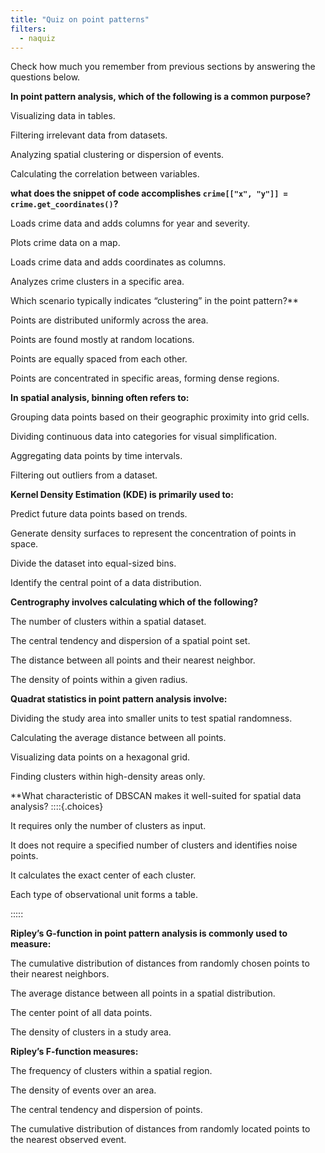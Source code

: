 ```yaml
---
title: "Quiz on point patterns"
filters:
  - naquiz
---
```


Check how much you remember from previous sections by answering the questions below.

:::::{.question}
**In point pattern analysis, which of the following is a common purpose?**

::::{.choices}

:::{.choice}
Visualizing data in tables.
:::

:::{.choice}
Filtering irrelevant data from datasets.
:::

:::{.choice .correct-choice}
Analyzing spatial clustering or dispersion of events.
:::

:::{.choice}
Calculating the correlation between variables.
:::

::::
:::::

:::::{.question}
**what does the snippet of code accomplishes `crime[["x", "y"]] = crime.get_coordinates()`?**

::::{.choices}

:::{.choice}
Loads crime data and adds columns for year and severity.
:::

:::{.choice}
Plots crime data on a map.
:::

:::{.choice .correct-choice}
Loads crime data and adds coordinates as columns.
:::

:::{.choice}
Analyzes crime clusters in a specific area.
:::

::::
:::::

:::::{.question}
Which scenario typically indicates “clustering” in the point pattern?**

::::{.choices}

:::{.choice}
Points are distributed uniformly across the area.
:::

:::{.choice}
Points are found mostly at random locations.
:::

:::{.choice}
Points are equally spaced from each other.
:::

:::{.choice .correct-choice}
Points are concentrated in specific areas, forming dense regions.
:::

::::
:::::

:::::{.question}
**In spatial analysis, binning often refers to:**

::::{.choices}

:::{.choice .correct-choice}
Grouping data points based on their geographic proximity into grid cells.
:::

:::{.choice}
Dividing continuous data into categories for visual simplification.
:::

:::{.choice}
Aggregating data points by time intervals.
:::

:::{.choice}
Filtering out outliers from a dataset.
:::

::::
:::::

:::::{.question}
**Kernel Density Estimation (KDE) is primarily used to:**

::::{.choices}

:::{.choice}
Predict future data points based on trends.
:::

:::{.choice .correct-choice}
Generate density surfaces to represent the concentration of points in space.
:::

:::{.choice}
Divide the dataset into equal-sized bins.
:::

:::{.choice}
Identify the central point of a data distribution.
:::

::::
:::::

:::::{.question}
**Centrography involves calculating which of the following?**

::::{.choices}

:::{.choice}
The number of clusters within a spatial dataset.
:::

:::{.choice .correct-choice}
The central tendency and dispersion of a spatial point set.
:::

:::{.choice}
The distance between all points and their nearest neighbor.
:::

:::{.choice}
The density of points within a given radius.
:::

::::
:::::

:::::{.question}
**Quadrat statistics in point pattern analysis involve:**

::::{.choices}

:::{.choice .correct-choice}
Dividing the study area into smaller units to test spatial randomness.
:::

:::{.choice}
Calculating the average distance between all points.
:::

:::{.choice}
Visualizing data points on a hexagonal grid.
:::

:::{.choice}
Finding clusters within high-density areas only.
:::

::::
:::::

:::::{.question}
**What characteristic of DBSCAN makes it well-suited for spatial data analysis?
::::{.choices}

:::{.choice}
It requires only the number of clusters as input.
:::

:::{.choice .correct-choice}
It does not require a specified number of clusters and identifies noise points.

:::

:::{.choice}
It calculates the exact center of each cluster.
:::

:::{.choice}
Each type of observational unit forms a table.
:::

::::
:::::

:::::{.question}
**Ripley’s G-function in point pattern analysis is commonly used to measure:**

::::{.choices}

:::{.choice .correct-choice}
The cumulative distribution of distances from randomly chosen points to their nearest neighbors.
:::

:::{.choice}
The average distance between all points in a spatial distribution.
:::

:::{.choice}
The center point of all data points.
:::

:::{.choice}
The density of clusters in a study area.
:::

::::
:::::



:::::{.question}
**Ripley’s F-function measures:**

::::{.choices}

:::{.choice}
The frequency of clusters within a spatial region.
:::

:::{.choice}
The density of events over an area.
:::

:::{.choice}
The central tendency and dispersion of points.
:::

:::{.choice .correct-choice}
The cumulative distribution of distances from randomly located points to the nearest observed event.
:::

::::
:::::
